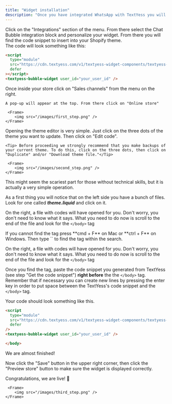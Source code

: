 ```yaml
---
title: "Widget installation"
description: "Once you have integrated WhatsApp with TextYess you will need to allow your customers to interact with your AI Shopping-Assistant. For this we provide a widget to install on your store."
---
```


<Steps>
  <Step title="Customize your widget appearance">
    Click on the "Integrations" section of the menu. From there select the Chat Bubble integration block and personalize your widget.
  </Step>
  <Step title="Get the code snippet">
    From there you will find the code snippet to insert into your Shopify theme. <br /> 
    The code will look something like this:

```html
<script
  type="module"
  src="https://cdn.textyess.com/v1/textyess-widget-components/textyess-widget-components.esm.js"
  defer
></script>
<textyess-bubble-widget user_id="your_user_id" />
```

  </Step>
  <Step title="Go to the Online store section">
    Once inside your store click on "Sales channels" from the menu on the right. <br/>

    A pop-up will appear at the top. From there click on "Online store"

     <Frame>
        <img src="/images/first_step.png" />
    </Frame>

  </Step>
  <Step title="Open the Theme editor">
   Opening the theme editor is very simple. Just click on the three dots of the theme you want to update. Then click on "Edit code". <br/>
  
    <Tip> Before proceeding we strongly recommend that you make backups of your current theme. To do this, click on the three dots, then click on "Duplicate" and/or "Download theme file."</Tip>

     <Frame>
        <img src="/images/second_step.png" />
    </Frame>

  </Step>
  <Step title="Edit the theme.liquid file">
   This might seem the scariest part for those without technical skills, but it is actually a very simple operation. <br />

As a first thing you will notice that on the left side you have a bunch of files. Look for one called **_theme.liquid_** and click on it. <br />

On the right, a file with codes will have opened for you. Don't worry, you don't need to know what it says. What you need to do now is scroll to the end of the file and look for the `</body>` tag <br />

<Tip>
 If you cannot find the tag press **cmd + F** on Mac or **ctrl + F** on Windows. Then type `</body>` to find the tag within the search.
</Tip>

On the right, a file with codes will have opened for you. Don't worry, you don't need to know what it says. What you need to do now is scroll to the end of the file and look for the `</body>` tag <br />

Once you find the tag, paste the code snippet you generated from TextYess (see step "Get the code snippet") **right before** the the `</body>` tag. Remember that if necessary you can create new lines by pressing the enter key in order to put space between the TextYess's code snippet and the `</body>` tag. <br />

Your code should look something like this. <br />

```html
<script
  type="module"
  src="https://cdn.textyess.com/v1/textyess-widget-components/textyess-widget-components.esm.js"
  defer
/>
<textyess-bubble-widget user_id="your_user_id" />

</body>
```

We are almost finished! <br />

Now click the "Save" button in the upper right corner, then click the "Preview store" button to make sure the widget is displayed correctly. <br />

<Check>Congratulations, we are live! 🥳</Check>

     <Frame>
        <img src="/images/third_step.png" />
    </Frame>

  </Step>
</Steps>
